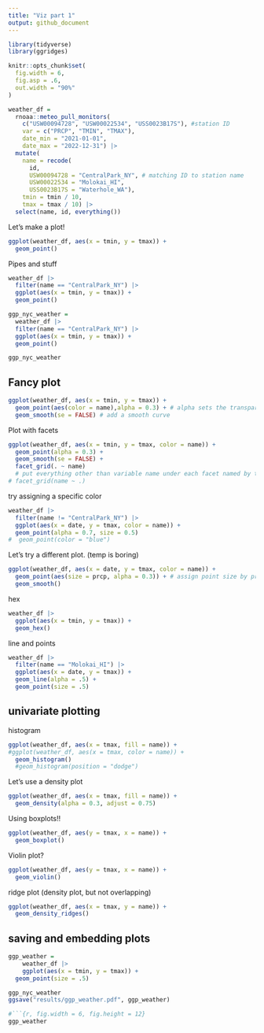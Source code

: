 ```yaml
---
title: "Viz part 1"
output: github_document
---
```


```r
library(tidyverse)
library(ggridges)

knitr::opts_chunk$set(
  fig.width = 6,
  fig.asp = .6,
  out.width = "90%"
)
```

```r
weather_df = 
  rnoaa::meteo_pull_monitors(
    c("USW00094728", "USW00022534", "USS0023B17S"), #station ID
    var = c("PRCP", "TMIN", "TMAX"), 
    date_min = "2021-01-01",
    date_max = "2022-12-31") |>
  mutate(
    name = recode(
      id, 
      USW00094728 = "CentralPark_NY", # matching ID to station name
      USW00022534 = "Molokai_HI",
      USS0023B17S = "Waterhole_WA"),
    tmin = tmin / 10,
    tmax = tmax / 10) |>
  select(name, id, everything())
```

Let's make a plot!

```r
ggplot(weather_df, aes(x = tmin, y = tmax)) + 
  geom_point()
```

Pipes and stuff

```r
weather_df |>
  filter(name == "CentralPark_NY") |>
  ggplot(aes(x = tmin, y = tmax)) +
  geom_point()

ggp_nyc_weather =
  weather_df |>
  filter(name == "CentralPark_NY") |>
  ggplot(aes(x = tmin, y = tmax)) +
  geom_point()

ggp_nyc_weather
```

## Fancy plot

```r
ggplot(weather_df, aes(x = tmin, y = tmax)) + 
  geom_point(aes(color = name),alpha = 0.3) + # alpha sets the transparency of points
  geom_smooth(se = FALSE) # add a smooth curve
```

Plot with facets

```r
ggplot(weather_df, aes(x = tmin, y = tmax, color = name)) + 
  geom_point(alpha = 0.3) +
  geom_smooth(se = FALSE) +
  facet_grid(. ~ name) 
  # put everything other than variable name under each facet named by the variable
# facet_grid(name ~ .)
```

try assigning a specific color

```r
weather_df |>
  filter(name != "CentralPark_NY") |>
  ggplot(aes(x = date, y = tmax, color = name)) +
  geom_point(alpha = 0.7, size = 0.5)
#  geom_point(color = "blue")
```


Let's try a different plot. (temp is boring)

```r
ggplot(weather_df, aes(x = date, y = tmax, color = name)) + 
  geom_point(aes(size = prcp, alpha = 0.3)) + # assign point size by precipitation
  geom_smooth()

```

hex

```r
weather_df |>
  ggplot(aes(x = tmin, y = tmax)) +
  geom_hex()
```

line and points

```r
weather_df |>
  filter(name == "Molokai_HI") |>
  ggplot(aes(x = date, y = tmax)) +
  geom_line(alpha = .5) +
  geom_point(size = .5)
```


## univariate plotting

histogram

```r
ggplot(weather_df, aes(x = tmax, fill = name)) +
#ggplot(weather_df, aes(x = tmax, color = name)) +
  geom_histogram()
  #geom_histogram(position = "dodge")
```


Let's use a density plot 

```r
ggplot(weather_df, aes(x = tmax, fill = name)) +
  geom_density(alpha = 0.3, adjust = 0.75)
```

Using boxplots!!

```r
ggplot(weather_df, aes(y = tmax, x = name)) +
  geom_boxplot()
```

Violin plot?

```r
ggplot(weather_df, aes(y = tmax, x = name)) +
  geom_violin()
```

ridge plot
(density plot, but not overlapping)

```r
ggplot(weather_df, aes(x = tmax, y = name)) +
  geom_density_ridges()
```


## saving and embedding plots

```r
ggp_weather = 
	weather_df |>
	ggplot(aes(x = tmin, y = tmax)) +
  geom_point(size = .5)

ggp_nyc_weather
ggsave("results/ggp_weather.pdf", ggp_weather)
```

```r
#```{r, fig.width = 6, fig.height = 12}
ggp_weather
```



